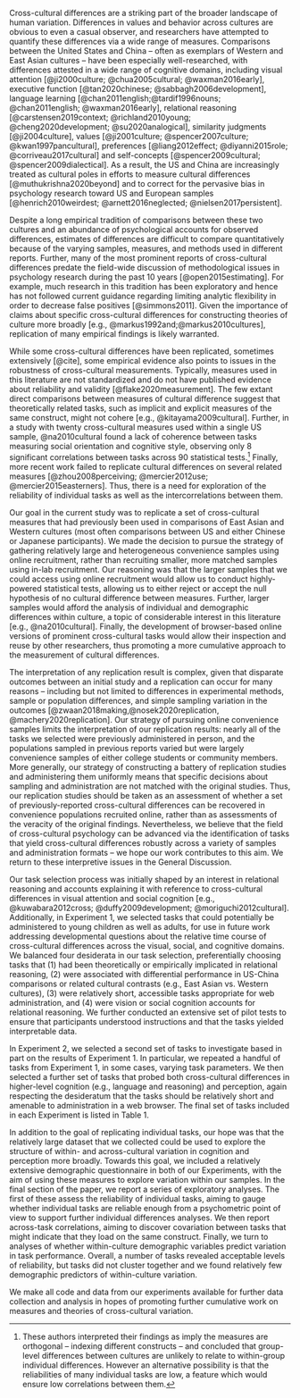 Cross-cultural differences are a striking part of the broader landscape of human variation. Differences in values and behavior across cultures are obvious to even a casual observer, and researchers have attempted to quantify these differences via a wide range of measures. Comparisons between the United States and China -- often as exemplars of Western and East Asian cultures -- have been especially well-researched, with differences attested in a wide range of cognitive domains, including visual attention [@ji2000culture; @chua2005cultural; @waxman2016early], executive function [@tan2020chinese; @sabbagh2006development], language learning [@chan2011english;@tardif1996nouns; @chan2011english; @waxman2016early], relational reasoning [@carstensen2019context; @richland2010young; @cheng2020development; @su2020analogical], similarity judgments [@ji2004culture], values [@ji2001culture; @spencer2007culture; @kwan1997pancultural], preferences [@liang2012effect; @diyanni2015role; @corriveau2017cultural] and self-concepts [@spencer2009cultural; @spencer2009dialectical]. As a result, the US and China are increasingly treated as cultural poles in efforts to measure cultural differences [@muthukrishna2020beyond] and to correct for the pervasive bias in psychology research toward US and European samples [@henrich2010weirdest; @arnett2016neglected; @nielsen2017persistent].

Despite a long empirical tradition of comparisons between these two cultures and an abundance of psychological accounts for observed differences, estimates of differences are difficult to compare quantitatively because of the varying samples, measures, and methods used in different reports. Further, many of the most prominent reports of cross-cultural differences predate the field-wide discussion of methodological issues in psychology research during the past 10 years [@open2015estimating]. For example, much research in this tradition has been exploratory and hence has not followed current guidance regarding limiting analytic flexibility in order to decrease false positives [@simmons2011]. Given the importance of claims about specific cross-cultural differences for constructing theories of culture more broadly [e.g., @markus1992and;@markus2010cultures], replication of many empirical findings is likely warranted. 

While some cross-cultural differences have been replicated, sometimes extensively [@cite], some empirical evidence also points to issues in the robustness of cross-cultural measurements.  Typically, measures used in this literature are not standardized and do not have published evidence about reliability and validity [@flake2020measurement]. The few extant direct comparisons between measures of cultural difference suggest that theoretically related tasks, such as implicit and explicit measures of the same construct, might not cohere [e.g., @kitayama2009cultural]. Further, in a study with twenty cross-cultural measures used within a single US sample, @na2010cultural found a lack of coherence between tasks measuring social orientation and cognitive style, observing only 8 significant correlations between tasks across 90 statistical tests.^[These authors interpreted their findings as imply the measures are orthogonal -- indexing different constructs -- and concluded that group-level differences between cultures are unlikely to relate to within-group individual differences. However an alternative possibility is that the reliabilities of many individual tasks are low, a feature which would ensure low correlations between them.] Finally, more recent work failed to replicate cultural differences on several related measures [@zhou2008perceiving; @mercier2012use; @mercier2015easterners]. Thus, there is a need for exploration of the reliability of individual tasks as well as the intercorrelations between them.

Our goal in the current study was to replicate a set of cross-cultural measures that had previously been used in comparisons of East Asian and Western cultures (most often comparisons between US and either Chinese or Japanese participants). We made the decision to pursue the strategy of gathering relatively large and heterogeneous convenience samples using online recruitment, rather than recruiting smaller, more matched samples using in-lab recruitment. Our reasoning was that the larger samples that we could access using online recruitment would allow us to conduct highly-powered statistical tests, allowing us to either reject or accept the null hypothesis of no cultural difference between measures. Further, larger samples would afford the analysis of individual and demographic differences within culture, a topic of considerable interest in this literature [e.g., @na2010cultural]. Finally, the development of browser-based online versions of prominent cross-cultural tasks would allow their inspection and reuse by other researchers, thus promoting a more cumulative approach to the measurement of cultural differences. 

The interpretation of any replication result is complex, given that disparate outcomes between an initial study and a replication can occur for many reasons -- including but not limited to differences in experimental methods, sample or population differences, and simple sampling variation in the outcomes [@zwaan2018making,@nosek2020replication, @machery2020replication]. Our strategy of pursuing online convenience samples limits the interpretation of our replication results: nearly all of the tasks we selected were previously administered in person, and the populations sampled in previous reports varied but were largely convenience samples of either college students or community members. More generally, our strategy of constructing a battery of replication studies and administering them uniformly means that specific decisions about sampling and administration are not matched with the original studies. Thus, our replication studies should be taken as an assessment of whether a set of previously-reported cross-cultural differences can be recovered in convenience populations recruited online, rather than as assessments of the veracity of the original findings. Nevertheless, we believe that the field of cross-cultural psychology can be advanced via the identification of tasks that yield cross-cultural differences robustly across a variety of samples and administration formats -- we hope our work contributes to this aim. We return to these interpretive issues in the General Discussion.

Our task selection process was initially shaped by an interest in relational reasoning and accounts explaining it with reference to cross-cultural differences in visual attention and social cognition [e.g., @kuwabara2012cross; @duffy2009development; @moriguchi2012cultural]. Additionally, in Experiment 1, we selected tasks that could potentially be administered to young children as well as adults, for use in future work addressing developmental questions about the relative time course of cross-cultural differences across the visual, social, and cognitive domains. We balanced four desiderata in our task selection, preferentially choosing tasks that (1) had been theoretically or empirically implicated in relational reasoning, (2) were associated with differential performance in US-China comparisons or related cultural contrasts (e.g., East Asian vs. Western cultures), (3) were relatively short, accessible tasks appropriate for web administration, and (4) were vision or social cognition accounts for relational reasoning. We further conducted an extensive set of pilot tests to ensure that participants understood instructions and that the tasks yielded interpretable data. 

In Experiment 2, we selected a second set of tasks to investigate based in part on the results of Experiment 1. In particular, we repeated a handful of tasks from Experiment 1, in some cases, varying task parameters. We then selected a further set of tasks that probed both cross-cultural differences in higher-level cognition (e.g., language and reasoning) and perception, again respecting the desideratum that the tasks should be relatively short and amenable to administration in a web browser. The final set of tasks included in each Experiment is listed in Table 1.

In addition to the goal of replicating individual tasks, our hope was that the relatively large dataset that we collected could be used to explore the structure of within- and across-cultural variation in cognition and perception more broadly. Towards this goal, we included a relatively extensive demographic questionnaire in both of our Experiments, with the aim of using these measures to explore variation within our samples. In the final section of the paper, we report a series of exploratory analyses. The first of these assess the reliability of individual tasks, aiming to gauge whether individual tasks are reliable enough from a psychometric point of view to support further individual differences analyses. We then report across-task correlations, aiming to discover covariation between tasks that might indicate that they load on the same construct. Finally, we turn to analyses of whether within-culture demographic variables predict variation in task performance. Overall, a number of tasks revealed acceptable levels of reliability, but tasks did not cluster together and we found relatively few demographic predictors of within-culture variation.

We make all code and data from our experiments available for further data collection and analysis in hopes of promoting further cumulative work on measures and theories of cross-cultural variation. 



